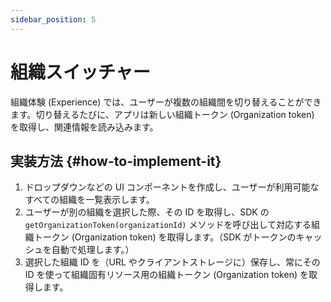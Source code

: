 ```yaml
---
sidebar_position: 5
---
```


# 組織スイッチャー

組織体験 (Experience) では、ユーザーが複数の組織間を切り替えることができます。切り替えるたびに、アプリは新しい組織トークン (Organization token) を取得し、関連情報を読み込みます。

## 実装方法 \{#how-to-implement-it}

1. ドロップダウンなどの UI コンポーネントを作成し、ユーザーが利用可能なすべての組織を一覧表示します。
2. ユーザーが別の組織を選択した際、その ID を取得し、SDK の `getOrganizationToken(organizationId)` メソッドを呼び出して対応する組織トークン (Organization token) を取得します。（SDK がトークンのキャッシュを自動で処理します。）
3. 選択した組織 ID を（URL やクライアントストレージに）保存し、常にその ID を使って組織固有リソース用の組織トークン (Organization token) を取得します。
